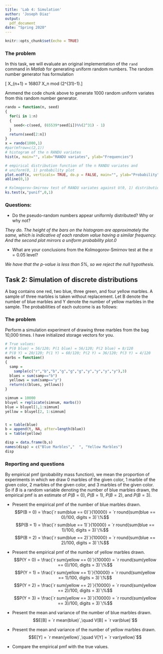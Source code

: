 ---
title: 'Lab 4: Simulation'
author: 'Joseph Diaz'
output:
  pdf_document
date: "Spring 2020"
---

```{r setup, include=FALSE}
knitr::opts_chunk$set(echo = TRUE)
```

### The problem

In this task, we will evaluate an original implementation of the `rand` command in *Matlab* for generating uniform random numbers.  The random number generator has formulation

\[ X_{n+1} = 16807 X_n mod (2^{31}-1).\]

Ammend the code chunk above to generate 1000 random uniform variates from this random number generator.

```{r rand, echo=FALSE}

rando = function(n, seed)
{
  for(i in 1:n)
  {
    seed<-c(seed, (65539*seed[i])%%(2^31) - 1)
  }
  return(seed[2:n])
}
x = rando(1000,1)
#par(mfrow=c(2,1))
# histogram of the n RANDU variates
hist(x, main="", xlab="RANDU variates", ylab="Frequencies")

# empirical distribution function of the n RANDU variates and
# uniform(0, 1) probability plot
plot.ecdf(x, verticals= TRUE, do.p = FALSE, main="", ylab="Probability")
abline(0,1)

# Kolmogorov-Smirnov test of RANDU variates against U(0, 1) distribution
ks.test(x,"punif",0,1)
```

### Questions:

* Do the pseudo-random numbers appear uniformly distributed?  Why or why not?

*They do. The height of the bars on the histogram are approximately the same, which is indicative of each random value having a similar frequency. And the second plot mirrors a uniform probability plot.0*

* What are your conclusions from the Kolmogorov-Smirnov test at the $\alpha = 0.05$ level?

*We have that the p-value is less than 5%, so we reject the null hypothesis.*

## Task 2: Simulation of discrete distributions

A bag contains one red, two blue, three green, and four yellow marbles. A sample of three marbles is taken without replacement. Let B denote the number of blue marbles and Y denote the number of yellow marbles in the sample. The probabilities of each outcome is as follows:

### The problem

Perform a simulation experiment of drawing three marbles from the bag 10,000 times.  I have initialized storage vectors for you.
```{r task2, echo=TRUE}
# True values:
# P(0 blue) = 56/120; P(1 blue) = 56/120; P(2 blue) = 8/120
# P(0 Y) = 20/120; P(1 Y) = 60/120; P(2 Y) = 36/120; P(3 Y) = 4/120
marbs = function()
{
  samp = 
    sample(c("r","b","b","g","g","g","y","y","y","y"),3)
  blues = sum(samp=="b") 
  yellows = sum(samp=="y") 
  return(c(blues, yellows))
}

simnum = 10000 
bluyel = replicate(simnum, marbs())
blue = bluyel[1,1:simnum]
yellow = bluyel[2, 1:simnum]


t = table(blue)
b = append(t, NA, after=length(blue))
s = table(yellow)

disp = data.frame(b,s)
names(disp) = c("Blue Marbles","  ", "Yellow Marbles")
disp
```

### Reporting and questions

By empirical pmf (probability mass function), we mean the proportion of experiments in which we draw 0 marbles of the given color, 1 marble of the given color, 2 marbles of the given color, and 3 marbles of the given color.  So if $B$ is a random variable denoting the number of blue marbles drawn, the empirical pmf is an estimate of $P(B=0)$, $P(B=1)$, $P(B=2)$, and $P(B=3)$.

* Present the empirical pmf of the number of blue marbles drawn.
$$P(B = 0) = \frac{`r sum(blue == 0)`}{10000} = `r round(sum(blue == 0)/100, digits = 3)`\%$$
$$P(B = 1) = \frac{`r sum(blue == 1)`}{10000} = `r round(sum(blue == 1)/100, digits = 3)`\%$$
$$P(B = 2) = \frac{`r sum(blue == 2)`}{10000} = `r round(sum(blue == 2)/100, digits = 3)`\%$$

* Present the empirical pmf of the number of yellow marbles drawn.
$$P(Y = 0) = \frac{`r sum(yellow == 0)`}{10000} = `r round(sum(yellow == 0)/100, digits = 3)`\%$$
$$P(Y = 1) = \frac{`r sum(yellow == 1)`}{10000} = `r round(sum(yellow == 1)/100, digits = 3)`\%$$
$$P(Y = 2) = \frac{`r sum(yellow == 2)`}{10000} = `r round(sum(yellow == 2)/100, digits = 3)`\%$$
$$P(Y = 3) = \frac{`r sum(yellow == 3)`}{10000} = `r round(sum(yellow == 3)/100, digits = 3)`\%$$

* Present the mean and variance of the number of blue marbles drawn.
$$E[B] = `r mean(blue)`,\quad V[B] = `r var(blue)`$$

* Present the mean and variance of the number of yellow marbles drawn.
$$E[Y] = `r mean(yellow)`,\quad V[Y] = `r var(yellow)`$$

* Compare the empirical pmf with the true values.

\begin{align*}
\text{Empirical} \quad  & \quad \text{True}\\
P(B = 0) = `r round(sum(blue == 0)/10000, digits = 3)`,\quad & \quad P(B = 0) = \frac{56}{120} = `r 56/120`\\
P(B = 1) = `r round(sum(blue == 1)/10000, digits = 3)`,\quad & \quad P(B = 1) = \frac{56}{120} = `r 56/120`\\
P(B = 2) = `r round(sum(blue == 2)/10000, digits = 3)`,\quad & \quad P(B = 2) = \frac{8}{120} = `r 8/120`\\
P(Y = 0) = `r round(sum(yellow == 0)/10000, digits = 3)`,\quad & \quad P(Y = 0) = \frac{20}{120} = `r 20/120`\\
P(Y = 1) = `r round(sum(yellow == 1)/10000, digits = 3)`,\quad & \quad P(Y = 1) = \frac{60}{120} = `r 60/120`\\
P(Y = 2) = `r round(sum(yellow == 2)/10000, digits = 3)`,\quad & \quad P(Y = 2) = \frac{36}{120} = `r 36/120`\\
P(Y = 3) = `r round(sum(yellow == 3)/10000, digits = 3)`,\quad & \quad P(Y = 3) = \frac{4}{120} = `r 4/120`\\
\end{align*}

